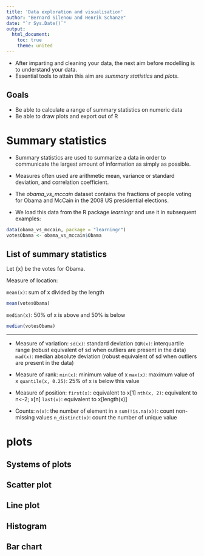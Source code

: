 ```yaml
---
title: 'Data exploration and visualisation'
author: "Bernard Silenou and Henrik Schanze"
date: "`r Sys.Date()`"
output:
  html_document:
    toc: true
    theme: united
---
```



- After imparting and cleaning your data, the next aim before modelling is to understand your data.
- Essential tools to attain this aim are *summary statistics* and *plots*.

## Goals
- Be able to calculate a range of summary statistics on numeric data
- Be able to draw plots and export out of R

# Summary statistics
- Summary statistics are used to summarize a data in order to communicate the largest amount of information as simply as possible.

- Measures often used are arithmetic mean, variance or standard deviation, and  correlation coefficient.

- The *obama_vs_mccain* dataset contains the fractions of people voting for Obama and McCain in the 2008 US presidential elections.

- We load this data from the R package *learningr* and use it in subsequent examples:

```r
data(obama_vs_mccain, package = "learningr")
votesObama <- obama_vs_mccain$Obama
```


## List of summary statistics
Let {x} be the votes for Obama.

Measure of location:

`mean(x)`: sum of x divided by the length
```r
mean(votesObama)
```

`median(x)`: 50% of x is above and 50% is below
```r
median(votesObama)
```

---



- Measure of variation:
`sd(x)`: standard deviation
`IQR(x)`: interquartile range (robust equivalent of sd when outliers are present in the data)
`mad(x)`: median absolute deviation (robust equivalent of sd when outliers are present in the data)

- Measure of rank:
`min(x)`: minimum value of x
`max(x)`: maximum value of x
`quantile(x, 0.25)`: 25% of x is below this value

- Measure of position:
`first(x)`: equivalent to x[1]
`nth(x, 2)`: equivalent to n<-2; x[n]
`last(x)`: equivalent to x[length(x)]

- Counts:
`n(x)`: the number of element in x
`sum(!is.na(x))`: count non-missing values
`n_distinct(x)`: count the number of unique value






# plots
## Systems of plots

## Scatter plot

## Line plot

## Histogram 

## Bar chart

